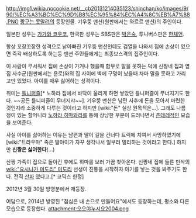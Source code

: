 http://img1.wikia.nocookie.net/__cb20131214035123/shinchan/ko/images/9/90/%EC%A3%BC%EC%9D%B8%EC%95%84%EC%A4%8C%EB%A7%88.PNG
[[짱구는 못말려]]의 등장인물.
기우뚱 맨션(원판에서는 와르르 맨션)의 주인이다.

일본판 성우는 [[가가와 코우코]], 한국판 성우는 SBS판은 [[박은숙]], 투니버스판은 [[한채언]].

항상 꼬장꼬장한 성격으로 낡아빠진 기우뚱 맨션인데도 검열을 나와서 집에 손상이 있으면 즉각 배상하도록 하는등 맨션 주민들에게는 최종보스격의 집주인이다.

이 사람이 무서워서 집에 손상이 가거나 했을때 함부로 말을 못하는 덕에 신짱네 집과 옆집 사수군(원판에서는 욘로)와의 집 사이에 벽에 구멍이 났을때 차마 말을 못하고 가리고만 있었다. 아이를 매우 싫어하는 성격이다.

취미는 [[틀니]]퍼즐[* 노하라 집에서 바닥이 울리게 하면 쌓았던 틀니퍼즐이 무너지기도 한다. ~~공든 틀니퍼즐이 무너지랴~~]. 기우뚱 맨션은 남편 사후에 돈을 모아서 마련한 것인지라 소중하게 다루는 것이라고 하지만 [wiki:"돈" 실상 원목적은…]. 그래도 나름 정이 있는 할머니라 [[노하라 히마와리]]를 통해 상냥한 부분이 드러나면서 [[츤데레]]적인 모습을 보여준다.

사실 아이를 싫어하는 이유는 남편과 딸이 길을 건너다 트럭에 치여서 사망하였기에 [wiki:"트라우마" 죽은 딸아이가 자꾸 생각나서 일부러 멀리하는 것이라고 한다.] 하지만 '''신짱은 싫어한다'''(...)

산짱 가족이 집으로 돌아간 후에도 히마를 보러 가끔 찾아온다. 신짱네 집에 들른 만삭의 [[wiki:"요시나가 미도리" 미도리]] 선생이 진통을 시작하자 아기를 낳는 것을 봐주기도 한다. 전직 [[산파]] 였다고.[* 코믹스 한정]

2012년 3월 30일 방영분에서 재등장.

여담으로, 2014년 방영된 "점심은 내 손으로 만들어요"에서도 등장하는데, 평소와 다른 모습으로 등장했다. 
attachment:오오야누시요2004.png
